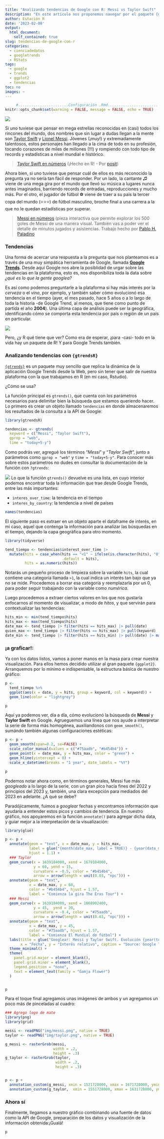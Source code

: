 ```yaml
---
title: "Analizando tendencias de Google con R: Messi vs Taylor Swift"
description: "En este artículo nos proponemos navegar por el paquete {gtrendsR} para conocer, a través de la API de Google Trends, cómo se comportan las búsquedas de Messi y Taylor Swift en el tiempo. Al final del recorrido, la intención es jugar con los datos para llegar a visualizar la información y ofrecer los pasos (código) para replicar el ejercicio."
author: Estación R
date: '2023-02-08'
output: 
  html_document:
    self_contained: true
slug: tendencias-de-google-con-r
categories:
  - cienciadedatos
  - googletrends
  - RStats
tags:
  - google
  - trends
  - ggplot2
  - tendencias
toc: no
images: ~
---
```



```r
     #.......................Configuración .Rmd.......................
knitr::opts_chunk$set(warning = FALSE, message = FALSE, echo = TRUE)
```

![](img/viz_messi_vs_swift2.png)

Si uno tuviese que pensar en mega estrellas reconocidas en (casi) todos los rincones del mundo, dos nombres que sin lugar a dudas llegan a la mente son [Taylor Swift](https://www.taylorswift.com/) y [Lionel Messi](https://messi.com/). Jóvenes (¡muy!) y extremadamente talentosos, estos personajes han llegado a la cima de todo en su profesión, tocando corazones de miles de millones (!!!) y rompiendo con todo tipo de records y estadísticas a nivel mundial e histórico.

> [Taylor Swift en números](https://colorado.posit.co/rsc/tay-swift-tour/) (¡Hecho en R! - Por [posit](https://posit.co/))

Ahora bien, si uno tuviese que pensar cuál de ellos es más reconocido la pregunta ya no sería tan fácil de responder. Por un lado, la cantante ♫ viene de una mega gira por el mundo que llevó su música a lugares nunca antes imaginados, barriendo records de entradas, reproducciones y mucho más. Por el otro, el jugador de fútbol ⚽ viene de traer a su país la tercer copa del mundo (⭐⭐⭐) de fútbol masculino, broche final a una carrera a la que no le quedan estadísticas por superar.

> [Messi en números](https://palamago.github.io/messi-500/dist/) (pieza interactiva que permite explorar los 500 goles de Messi de una manera visual. También vas a poder ver el detalle de minutos jugados y asistencias. Trabajo hecho por [Pablo H. Paladino](https://github.com/palamago)

### Tendencias

Una forma de acercar una respuesta a la pregunta que nos planteamos es a través de una muy simpática herramienta de Google, llamada [**Google Trends**](https://trends.google.com/trends/). Desde aquí Google nos abre la posiblidad de urgar sobre las tendencias en la plataforma, esto es, nos disponibiliza toda la data sobre *¿qué es lo que la gente _googlea_?*

Es así como podemos preguntarle a la plataforma si hay más interés por la *cerveza* o el *vino*, por ejemplo, y también saber cómo evolucionó esa tendencia en el tiempo (ayer, el mes pasado, hace 5 años o a lo largo de toda la historia -de Google Trend, al menos, que tiene como punto de partida el año **2004**). Una última capa de análisis puede ser la geográfica, identificando cómo se comporta esta tendencia por país o región de un país en particular.

![](img/google_trend.png)

Pero, ¿y R qué tiene que ver? Como era de esperar, ¡para -casi- todo en la vida hay un paquete de R! Y para Google Trends también. 

### Analizando tendencias con `{gtrendsR}`

[`{gtrends}`](https://github.com/PMassicotte/gtrendsR) es un paquete muy sencillo que replica la dinámica de la aplicación Google Trends desde la Web, pero sin tener que salir de nuestra plataforma con la que trabajamos en R (en mi caso, Rstudio). 

¿Cómo se usa?

La función principal es `gtrends()`, que cuenta con los parámetros necesarios para delimitar bien la búsqueda que estamos queriendo hacer. Lo primero es crear un objeto llamado `tendencias` en donde almacenaremos los resultados de la consulta a la API de Google:

```r
library(gtrendsR)

tendencias <- gtrends(
  keyword = c("Messi", "Taylor Swift"),
  gprop = "web",
  time = "today+5-y")
```

Como podrás ver, agregué los términos "*Messi*" y "*Taylor Swift*", junto a parámetros como `gprop = "web"` y `time = "today+5-y"`. Para conocer más sobre estos parámetros no dudes en consultar la documentación de la función con `?gtrends`:

![](img/gtrends_help.png)
Lo que la función `gtrends()` devuelve es una lista, en cuyo interior podemos encontrar toda la información que trae desde Google Trends, entre las más importantes:

- `interes_over_time`: la tendencia en el tiempo
- `interes_by_country`: la tendencia a nivel de países

```r
names(tendencias)
```

El siguiente paso es extraer en un objeto aparte el dataframe de interés, en mi caso, aquel que contenga la información para analizar las búsquedas en el tiempo, dejando la capa geográfica para otro momento.

```r
library(tidyverse)

tend_tiempo <- tendencias$interest_over_time |> 
  mutate(hits = case_when(hits == "<1" ~ ifelse(is.character(hits), "0", 0),
                          .default = hits),
         hits = as.numeric(hits))
```

Notarás un pequeño proceso de limpieza sobre la variable `hits`, la cual contiene una categoría llamada `>1`, la cual indica un interés tan bajo que ya no se mide. Procedemos a borrar esa categoría y reemplazarla por un 0, para poder seguir trabajando con la variable como *numérica*.

Luego procedemos a extraer ciertos valores en los que nos gustaría enfocarnos al momento de visualizar, a modo de *hitos*, y que servirán para contextualizar las tendencias:

```r
hits_min <- min(tend_tiempo$hits)
hits_max <- max(tend_tiempo$hits)
date_max <- tend_tiempo |> filter(hits == hits_max) |> pull(date)
quien_max <- tend_tiempo |> filter(hits == hits_max) |> pull(keyword)
date_min <- tend_tiempo |> filter(hits == hits_min) |> pull(date) |> max()
```

### ¡a graficar!:

Ya con los datos listos, vamos a poner manos en la masa para crear nuestra visualización. Para ellos hemos decidido utilizar al gran paquete `{ggplot2}`. Arranquemos por lo mínimo e indispensable, la estructura básica de nuestro gráfico:

```r
p <- 
  tend_tiempo %>% 
  ggplot(aes(x = date, y = hits, group = keyword, col = keyword)) +
  geom_line(color = "lightgrey")

p
```

Aquí ya podemos ver, día a día, cómo evolucionó la búsqueda de **Messi** y **Taylor Swift** en Google. Agrueguemos una línea que nos ayude a interpretar la serie de forma más homogénea, auxiliandonos con `geom_smooth()`, sumándo también algunas configuraciones estéticas:

```r
p <- p +
  geom_smooth(span=0.2, se=FALSE) +
  scale_color_manual(values = c("#75aadb", "#b454b4")) +
  geom_point(x = date_max, y = hits_max, color = "green") +
  geom_hline(yintercept = 0) + 
  scale_x_datetime(breaks = "1 year", date_labels = "%Y")

p
```

Podemos notar ahora como, en términos generales, Messi fue más *googleado* a lo largo de la serie, con un gran pico hacia fines del 2022 y principios del 2023 y, también, una clara excepción para mediados del 2023 en adelante. ¿A qué se debe?

Paradójicamente, fuimos a *googlear* fechas y encontramos información que ayudaría a entender estos picos y cambios de tendencia. En nuestro gráfico, nos apoyaremos en la función `annotate()` para agregar dicha data, y guiar mejor a la interpretación de la visualización:

```r
library(glue)

p <- p +
  annotate(geom = "text", x = date_max, y = hits_max, 
           label = glue("{month(date_max, label = TRUE)} - {year(date_max)}: {quien_max}"),
           hjust = 1.1) +
  ### Taylor
  geom_curve(x = 1639184000, xend = 1679184000,
             y = 60, yend = 15,
             curvature = -0.5, color = "#b454b4",
             arrow = arrow(length = unit(0.03, "npc"))) +
  annotate(geom = "text", 
           x = date_max, y = 60, 
           color = "#b454b4", hjust = 1.57,
           label = "Comienza la gira The Eras Tour") +
  ### Messi
  geom_curve(x = 1639184000, xend = 1668902400, 
             y = 45,  yend = 20,
             curvature = -0.4, color = "#75aadb",
             arrow = arrow(length = unit(0.03, "npc"))) +
  annotate(geom = "text", 
           x = date_max, y = 45, 
           color = "#75aadb", hjust = 1.57,
           label = "Comienza El Mundial de fútbol") +
  labs(title = glue("Googlear: Messi y Taylor Swift. Evolución {year(today())-5}-{year(today())}"), 
       x = "Fecha", y = "Interés relativo", caption = "Source: Google Trends") +
  theme_minimal() +
  theme(
    panel.grid.major = element_blank(),
    panel.grid.minor = element_blank(),
    legend.position = "none",
    text = element_text(family = "Gamja Flower")
  )


p
```

Para el toque final agregamos unas imágenes de ambos y un agregamos un poco más de pinceladas al cuadro:

```r
### Agrego logo de mate
library(png)
library(grid)

messi <- readPNG("img/messi.png", native = TRUE)
taylor <- readPNG("img/taylor.png", native = TRUE)

g_messi <- rasterGrob(messi, 
                      width = .2, 
                      height = .3)
g_taylor <- rasterGrob(taylor, 
                       width = .2, 
                       height = .3)


p <- p +
  annotation_custom(g_messi, xmin = 1521728000, xmax = 1671728000, ymin = 5, ymax = 60) +
  annotation_custom(g_taylor,  xmin = 1551728000, xmax = 1631728000, ymin = 35, ymax = 115)
```

### Ahora sí

Finalmente, llegamos a nuestro gráfico combinando una fuente de datos como la API de Google, preparación de los datos y visualización de la información obtenida:¡Gualá!

```r
p
```


<script defer src="https://cdn.commento.io/js/commento.js"></script>
<div id="commento"></div>
